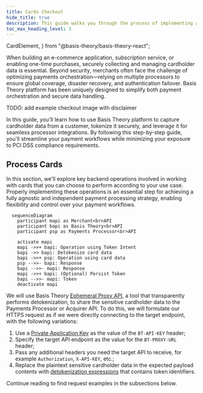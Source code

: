 ```yaml
---
title: Cards Checkout
hide_title: true
description: This guide walks you through the process of implementing a checkout experience using secure Elements to collect and process card payments.
toc_max_heading_level: 3
---
```


  CardElement,
} from "@basis-theory/basis-theory-react";


<Intro
  title="Cards Checkout"
  caption="Implement a checkout experience using secure Elements to collect and process card payments."
/>

When building an e-commerce application, subscription service, or enabling one-time purchases, securely collecting and managing cardholder data is essential. Beyond security, merchants often face the challenge of optimizing payments orchestration—relying on multiple processors to ensure global coverage, disaster recovery, and authentication failover. Basis Theory platform has been uniquely designed to simplify both payment orchestration and secure data handling.

TODO: add example checkout image with disclaimer

<BasisTheoryComponentDisplay title="Live Card Element">
  <CardElement id="card-element" />
</BasisTheoryComponentDisplay>

In this guide, you'll learn how to use Basis Theory platform to capture cardholder data from a customer, tokenize it securely, and leverage it for seamless processor integrations. By following this step-by-step guide, you'll streamline your payment workflows while minimizing your exposure to PCI DSS compliance requirements.

<GettingStartedSection />

<CollectCardsSection />

## Process Cards

In this section, we'll explore key backend operations involved in working with cards that you can choose to perform according to your use case. Properly implementing these operations is an essential step for achieving a fully agnostic and independent payment processing strategy, enabling flexibility and control over your payment workflows.

```mermaid
  sequenceDiagram
    participant mapi as Merchant<br>API
    participant bapi as Basis Theory<br>API
    participant psp as Payments Processor<br>API

    activate mapi
    mapi ->>+ bapi: Operation using Token Intent
    bapi ->> bapi: Detokenize card data
    bapi ->>+ psp: Operation using card data
    psp -->>- bapi: Response
    bapi -->>- mapi: Response
    mapi ->>+ bapi: (Optional) Persist Token
    bapi -->>- mapi: Token
    deactivate mapi
```

We will use Basis Theory [Ephemeral Proxy API](/docs/api/proxies/ephemeral-proxy), a tool that transparently performs detokenization, to share the sensitive cardholder data to the Payments Processor or Acquirer API. To do this, we will formulate our HTTPS request as if we were directly connecting to the target endpoint, with the following variations:

1. Use a [Private Application Key](#private-application) as the value of the `BT-API-KEY` header;
2. Specify the target API endpoint as the value for the `BT-PROXY-URL` header;
3. Pass any additional headers you need the target API to receive, for example `Authorization`, `X-API-KEY`, etc.;
4. Replace the plaintext sensitive cardholder data in the expected payload contents with [detokenization expressions](/docs/expressions/detokenization) that contains token identifiers.

Continue reading to find request examples in the subsections below.

<PrivateApplicationSection />

<VerifyCardSection />

<ChargeCardSection />

<PersistCardSection />
